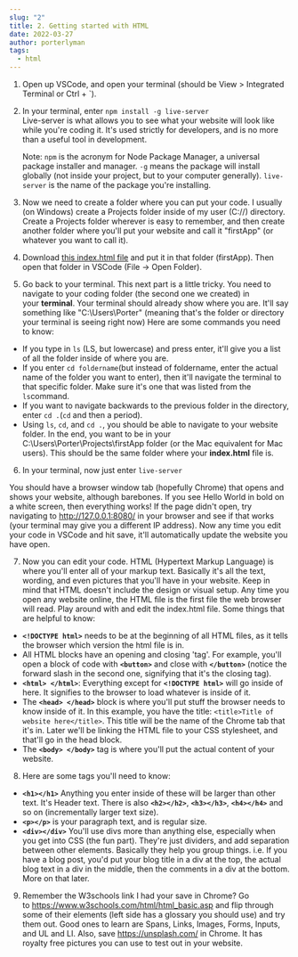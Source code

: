 ```yaml
---
slug: "2"
title: 2. Getting started with HTML
date: 2022-03-27
author: porterlyman
tags:
  - html
---
```

1. Open up VSCode, and open your terminal (should be View > Integrated Terminal or Ctrl + `).
2. In your terminal, enter `npm install -g live-server` \
   Live-server is what allows you to see what your website will look like while you're coding it. It's used strictly for developers, and is no more than a useful tool in development. 

   Note: `npm` is the acronym for Node Package Manager, a universal package installer and manager. `-g` means the package will install globally (not inside your project, but to your computer generally). `live-server` is the name of the package you're installing. 
3. Now we need to create a folder where you can put your code. I usually (on Windows) create a Projects folder inside of my user (C://) directory. Create a Projects folder wherever is easy to remember, and then create another folder where you'll put your website and call it "firstApp" (or whatever you want to call it). 
4. Download [this index.html file](https://cloud.devlay.com/s/5e4LDNbTqABWCoB) and put it in that folder (firstApp). Then open that folder in VSCode (File -> Open Folder). 
5. Go back to your terminal. This next part is a little tricky. You need to navigate to your coding folder (the second one we created) in your **terminal**. Your terminal should already show where you are. It'll say something like "C:\Users\Porter" (meaning that's the folder or directory your terminal is seeing right now) Here are some commands you need to know:

* If you type in `ls` (LS, but lowercase) and press enter, it'll give you a list of all the folder inside of where you are.
* If you enter `cd foldername`(but instead of foldername, enter the actual name of the folder you want to enter), then it'll navigate the terminal to that specific folder. Make sure it's one that was listed from the `ls`command. 
* If you want to navigate backwards to the previous folder in the directory, enter `cd .`(`cd` and then a period). 
* Using `ls`, `cd`, and `cd .`, you should be able to navigate to your website folder. In the end, you want to be in your C:\Users\Porter\Projects\firstApp folder (or the Mac equivalent for Mac users). This should be the same folder where your **index.html** file is. 

6. In your terminal, now just enter `live-server`

You should have a browser window tab (hopefully Chrome) that opens and shows your website, although barebones. If you see Hello World in bold on a white screen, then everything works! If the page didn't open, try navigating to <http://127.0.0.1:8080/> in your browser and see if that works (your terminal may give you a different IP address). Now any time you edit your code in VSCode and hit save, it'll automatically update the website you have open. 

7. Now you can edit your code. HTML (Hypertext Markup Language) is where you'll enter all of your markup text. Basically it's all the text, wording, and even pictures that you'll have in your website. Keep in mind that HTML doesn't include the design or visual setup. Any time you open any website online, the HTML file is the first file the web browser will read. Play around with and edit the index.html file. Some things that are helpful to know: 

* **`<!DOCTYPE html>`** needs to be at the beginning of all HTML files, as it tells the browser which version the html file is in. 
* All HTML blocks have an opening and closing 'tag'. For example, you'll open a block of code with **`<button>`** and close with **`</button>`** (notice the forward slash in the second one, signifying that it's the closing tag). 
* **`<html> </html>`**: Everything except for **`<!DOCTYPE html>`** will go inside of here. It signifies to the browser to load whatever is inside of it.  
* The **`<head> </head>`** block is where you'll put stuff the browser needs to know inside of it. In this example, you have the title: `<title>Title of website here</title>`. This title will be the name of the Chrome tab that it's in. Later we'll be linking the HTML file to your CSS stylesheet, and that'll go in the head block.
* The **`<body> </body>`** tag is where you'll put the actual content of your website. 

8. Here are some tags you'll need to know:

* **`<h1></h1>`** Anything you enter inside of these will be larger than other text. It's Header text. There is also **`<h2></h2>`**, **`<h3></h3>`**, **`<h4></h4>`** and so on (incrementally larger text size).
* **`<p></p>`** is your paragraph text, and is regular size.
* **`<div></div>`** You'll use divs more than anything else, especially when you get into CSS (the fun part). They're just dividers, and add separation between other elements. Basically they help you group things. i.e. If you have a blog post, you'd put your blog title in a div at the top, the actual blog text in a div in the middle, then the comments in a div at the bottom. More on that later. 

9. Remember the W3schools link I had your save in Chrome? Go to <https://www.w3schools.com/html/html_basic.asp> and flip through some of their elements (left side has a glossary you should use) and try them out. Good ones to learn are Spans, Links, Images, Forms, Inputs, and UL and LI. Also, save <https://unsplash.com/> in Chrome. It has royalty free pictures you can use to test out in your website.